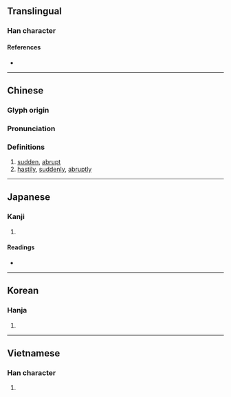 {{character info/new}}
==Translingual==

===Han character===
{{Han char|rn=9|rad=人|as=08|sn=10|four=27234|canj=OLOK|ids=⿲亻丨⿱夂犬(GJK),⿲亻丨⿱攵犬(HT)}}

====References====
* {{Han ref|kx=0107.220|dkj=00762|dj=0229.020|hdz=10175.060|uh=500F|ud=20495|bh=B0BF|bd=45247}}

----

==Chinese==
{{zh-forms}}

===Glyph origin===
{{Han etym}}
{{Han compound|攸|犬|ls=psc|c1=p|c2=s|t1=}}

===Pronunciation===
{{zh-pron
|m=shū,shù
|c=suk1
|mc=y
|oc=y
|ma=
|cat=a,adv
}}

===Definitions===
{{zh-hanzi}}

# [[sudden]], [[abrupt]]
# [[hastily]], [[suddenly]], [[abruptly]]

----

==Japanese==

===Kanji===
{{ja-kanji|grade=|rs=人08}}

# {{rfdef|ja|sort=人08}}

====Readings====
* {{ja-readings|on=[[しゅく]] (shuku)|kun=[[たちまち]] (tachimachi)}}

----

==Korean==

===Hanja===
{{ko-hanja|hangeul=[[숙]]|rv=suk|mr=suk}}

# {{rfdef|ko|sort=人08}}

----

==Vietnamese==

===Han character===
{{vi-hantu|thúc|rs=人08}}

# {{rfdef|vi|sort=人08}}